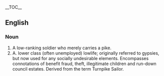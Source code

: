 {{wikipedia}}
__TOC__
==English==
===Noun===
#A low-ranking soldier who merely carries a pike.
#A. lower class (often unemployed) lowlife; originally referred to gypsies, but now used for any socially undesirable elements. Encompasses connotations of benefit fraud, theft, illegitimate children and run-down council estates. Derived from the term Turnpike Sailor.
